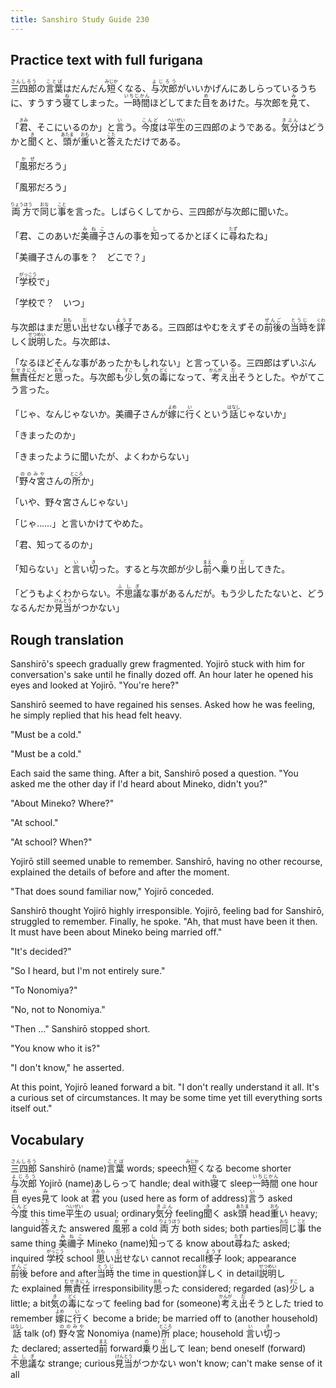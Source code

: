 ```yaml
---
title: Sanshiro Study Guide 230
---
```


## Practice text with full furigana

<p>
<ruby><rb>三四郎</rb><rt>さんしろう</rt></ruby>の<ruby><rb>言葉</rb><rt>ことば</rt></ruby>はだんだん<ruby><rb>短</rb><rt>みじか</rt></ruby>くなる、<ruby><rb>与次郎</rb><rt>よじろう</rt></ruby>がいいかげんにあしらっているうちに、すうすう<ruby><rb>寝</rb><rt>ね</rt></ruby>てしまった。<ruby><rb>一時間</rb><rt>いちじかん</rt></ruby>ほどしてまた<ruby><rb>目</rb><rt>め</rt></ruby>をあけた。与次郎を<ruby><rb>見</rb><rt>み</rt></ruby>て、
</p>

<p>
「<ruby><rb>君</rb><rt>きみ</rt></ruby>、そこにいるのか」と<ruby><rb>言</rb><rt>い</rt></ruby>う。<ruby><rb>今度</rb><rt>こんど</rt></ruby>は<ruby><rb>平生</rb><rt>へいぜい</rt></ruby>の三四郎のようである。<ruby><rb>気分</rb><rt>きぶん</rt></ruby>はどうかと<ruby><rb>聞</rb><rt>き</rt></ruby>くと、<ruby><rb>頭</rb><rt>あたま</rt></ruby>が<ruby><rb>重</rb><rt>おも</rt></ruby>いと<ruby><rb>答</rb><rt>こた</rt></ruby>えただけである。
</p>

<p>
「<ruby><rb>風邪</rb><rt>かぜ</rt></ruby>だろう」
</p>

「風邪だろう」

<p>
<ruby><rb>両方</rb><rt>りょうほう</rt></ruby>で<ruby><rb>同</rb><rt>おな</rt></ruby>じ<ruby><rb>事</rb><rt>こと</rt></ruby>を言った。しばらくしてから、三四郎が与次郎に聞いた。
</p>

<p>
「君、このあいだ<ruby><rb>美禰子</rb><rt>みねこ</rt></ruby>さんの事を<ruby><rb>知</rb><rt>し</rt></ruby>ってるかとぼくに<ruby><rb>尋</rb><rt>たず</rt></ruby>ねたね」
</p>

「美禰子さんの事を？　どこで？」

<p>
「<ruby><rb>学校</rb><rt>がっこう</rt></ruby>で」
</p>

「学校で？　いつ」

<p>
与次郎はまだ<ruby><rb>思</rb><rt>おも</rt></ruby>い<ruby><rb>出</rb><rt>だ</rt></ruby>せない<ruby><rb>様子</rb><rt>ようす</rt></ruby>である。三四郎はやむをえずその<ruby><rb>前後</rb><rt>ぜんご</rt></ruby>の<ruby><rb>当時</rb><rt>とうじ</rt></ruby>を<ruby><rb>詳</rb><rt>くわ</rt></ruby>しく<ruby><rb>説明</rb><rt>せつめい</rt></ruby>した。与次郎は、
</p>

<p>
「なるほどそんな事があったかもしれない」と言っている。三四郎はずいぶん<ruby><rb>無責任</rb><rt>むせきにん</rt></ruby>だと<ruby><rb>思</rb><rt>おも</rt></ruby>った。与次郎も<ruby><rb>少</rb><rt>すこ</rt></ruby>し<ruby><rb>気</rb><rt>き</rt></ruby>の<ruby><rb>毒</rb><rt>どく</rt></ruby>になって、<ruby><rb>考</rb><rt>かんが</rt></ruby>え<ruby><rb>出</rb><rt>だ</rt></ruby>そうとした。やがてこう言った。
</p>

<p>
「じゃ、なんじゃないか。美禰子さんが<ruby><rb>嫁</rb><rt>よめ</rt></ruby>に<ruby><rb>行</rb><rt>い</rt></ruby>くという<ruby><rb>話</rb><rt>はなし</rt></ruby>じゃないか」
</p>

「きまったのか」

「きまったように聞いたが、よくわからない」

<p>
「<ruby><rb>野々宮</rb><rt>ののみや</rt></ruby>さんの<ruby><rb>所</rb><rt>ところ</rt></ruby>か」
</p>

「いや、野々宮さんじゃない」

「じゃ……」と言いかけてやめた。

「君、知ってるのか」

<p>
「知らない」と<ruby><rb>言</rb><rt>い</rt></ruby>い<ruby><rb>切</rb><rt>き</rt></ruby>った。すると与次郎が少し<ruby><rb>前</rb><rt>まえ</rt></ruby>へ<ruby><rb>乗</rb><rt>の</rt></ruby>り<ruby><rb>出</rb><rt>だ</rt></ruby>してきた。
</p>

<p>
「どうもよくわからない。<ruby><rb>不思議</rb><rt>ふしぎ</rt></ruby>な事があるんだが。もう少したたないと、どうなるんだか<ruby><rb>見当</rb><rt>けんとう</rt></ruby>がつかない」
</p>


## Rough translation

Sanshirō's speech gradually grew fragmented. Yojirō stuck with him for conversation's sake until he finally dozed off. An hour later he opened his eyes and looked at Yojirō. "You're here?"

Sanshirō seemed to have regained his senses. Asked how he was feeling, he simply replied that his head felt heavy.

"Must be a cold."

"Must be a cold."

Each said the same thing. After a bit, Sanshirō posed a question. "You asked me the other day if I'd heard about Mineko, didn't you?"

"About Mineko? Where?"

"At school."

"At school? When?"

Yojirō still seemed unable to remember. Sanshirō, having no other recourse, explained the details of before and after the moment.

"That does sound familiar now," Yojirō conceded.

Sanshirō thought Yojirō highly irresponsible. Yojirō, feeling bad for Sanshirō, struggled to remember. Finally, he spoke. "Ah, that must have been it then. It must have been about Mineko being married off."

"It's decided?"

"So I heard, but I'm not entirely sure."

"To Nonomiya?"

"No, not to Nonomiya."

"Then ..." Sanshirō stopped short.

"You know who it is?"

"I don't know," he asserted.

At this point, Yojirō leaned forward a bit. "I don't really understand it all. It's a curious set of circumstances. It may be some time yet till everything sorts itself out."        


## Vocabulary

<p>
<span class="vocabstudy"><ruby><rb>三四郎</rb><rt>さんしろう</rt></ruby>&nbsp;Sanshirō (name)</span><span class="vocabstudy"><ruby><rb>言葉</rb><rt>ことば</rt></ruby>&nbsp;words; speech</span><span class="vocabstudy"><ruby><rb>短</rb><rt>みじか</rt></ruby>くなる&nbsp;become shorter</span><span class="vocabstudy"><ruby><rb>与次郎</rb><rt>よじろう</rt></ruby>&nbsp;Yojirō (name)</span><span class="vocabstudy">あしらって&nbsp;handle; deal with</span><span class="vocabstudy"><ruby><rb>寝</rb><rt>ね</rt></ruby>て&nbsp;sleep</span><span class="vocabstudy"><ruby><rb>一時間</rb><rt>いちじかん</rt></ruby>&nbsp;one hour</span><span class="vocabstudy"><ruby><rb>目</rb><rt>め</rt></ruby>&nbsp;eyes</span><span class="vocabstudy"><ruby><rb>見</rb><rt>み</rt></ruby>て&nbsp;look at</span>
<span class="vocabstudy"><ruby><rb>君</rb><rt>きみ</rt></ruby>&nbsp;you (used here as form of address)</span><span class="vocabstudy"><ruby><rb>言</rb><rt>い</rt></ruby>う&nbsp;asked</span><span class="vocabstudy"><ruby><rb>今度</rb><rt>こんど</rt></ruby>&nbsp;this time</span><span class="vocabstudy"><ruby><rb>平生</rb><rt>へいぜい</rt></ruby>の&nbsp;usual; ordinary</span><span class="vocabstudy"><ruby><rb>気分</rb><rt>きぶん</rt></ruby>&nbsp;feeling</span><span class="vocabstudy"><ruby><rb>聞</rb><rt>き</rt></ruby>く&nbsp;ask</span><span class="vocabstudy"><ruby><rb>頭</rb><rt>あたま</rt></ruby>&nbsp;head</span><span class="vocabstudy"><ruby><rb>重</rb><rt>おも</rt></ruby>い&nbsp;heavy; languid</span><span class="vocabstudy"><ruby><rb>答</rb><rt>こた</rt></ruby>えた&nbsp;answered</span>
<span class="vocabstudy"><ruby><rb>風邪</rb><rt>かぜ</rt></ruby>&nbsp;a cold</span>
<span class="vocabstudy"><ruby><rb>両方</rb><rt>りょうほう</rt></ruby>&nbsp;both sides; both parties</span><span class="vocabstudy"><ruby><rb>同</rb><rt>おな</rt></ruby>じ<ruby><rb>事</rb><rt>こと</rt></ruby>&nbsp;the same thing</span>
<span class="vocabstudy"><ruby><rb>美禰子</rb><rt>みねこ</rt></ruby>&nbsp;Mineko (name)</span><span class="vocabstudy"><ruby><rb>知</rb><rt>し</rt></ruby>ってる&nbsp;know about</span><span class="vocabstudy"><ruby><rb>尋</rb><rt>たず</rt></ruby>ねた&nbsp;asked; inquired</span>
<span class="vocabstudy"><ruby><rb>学校</rb><rt>がっこう</rt></ruby>&nbsp;school</span>
<span class="vocabstudy"><ruby><rb>思</rb><rt>おも</rt></ruby>い<ruby><rb>出</rb><rt>だ</rt></ruby>せない&nbsp;cannot recall</span><span class="vocabstudy"><ruby><rb>様子</rb><rt>ようす</rt></ruby>&nbsp;look; appearance</span><span class="vocabstudy"><ruby><rb>前後</rb><rt>ぜんご</rt></ruby>&nbsp;before and after</span><span class="vocabstudy"><ruby><rb>当時</rb><rt>とうじ</rt></ruby>&nbsp;the time in question</span><span class="vocabstudy"><ruby><rb>詳</rb><rt>くわ</rt></ruby>しく&nbsp;in detail</span><span class="vocabstudy"><ruby><rb>説明</rb><rt>せつめい</rt></ruby>した&nbsp;explained</span>
<span class="vocabstudy"><ruby><rb>無責任</rb><rt>むせきにん</rt></ruby>&nbsp;irresponsibility</span><span class="vocabstudy"><ruby><rb>思</rb><rt>おも</rt></ruby>った&nbsp;considered; regarded (as)</span><span class="vocabstudy"><ruby><rb>少</rb><rt>すこ</rt></ruby>し&nbsp;a little; a bit</span><span class="vocabstudy"><ruby><rb>気</rb><rt>き</rt></ruby>の<ruby><rb>毒</rb><rt>どく</rt></ruby>になって&nbsp;feeling bad for (someone)</span><span class="vocabstudy"><ruby><rb>考</rb><rt>かんが</rt></ruby>え<ruby><rb>出</rb><rt>だ</rt></ruby>そうとした&nbsp;tried to remember</span>
<span class="vocabstudy"><ruby><rb>嫁</rb><rt>よめ</rt></ruby>に<ruby><rb>行</rb><rt>い</rt></ruby>く&nbsp;become a bride; be married off to (another household)</span><span class="vocabstudy"><ruby><rb>話</rb><rt>はなし</rt></ruby>&nbsp;talk (of)</span>
<span class="vocabstudy"><ruby><rb>野々宮</rb><rt>ののみや</rt></ruby>&nbsp;Nonomiya (name)</span><span class="vocabstudy"><ruby><rb>所</rb><rt>ところ</rt></ruby>&nbsp;place; household</span>
<span class="vocabstudy"><ruby><rb>言</rb><rt>い</rt></ruby>い<ruby><rb>切</rb><rt>き</rt></ruby>った&nbsp;declared; asserted</span><span class="vocabstudy"><ruby><rb>前</rb><rt>まえ</rt></ruby>&nbsp;forward</span><span class="vocabstudy"><ruby><rb>乗</rb><rt>の</rt></ruby>り<ruby><rb>出</rb><rt>だ</rt></ruby>して&nbsp;lean; bend oneself (forward)</span>
<span class="vocabstudy"><ruby><rb>不思議</rb><rt>ふしぎ</rt></ruby>な&nbsp;strange; curious</span><span class="vocabstudy"><ruby><rb>見当</rb><rt>けんとう</rt></ruby>がつかない&nbsp;won't know; can't make sense of it all</span>
</p>
